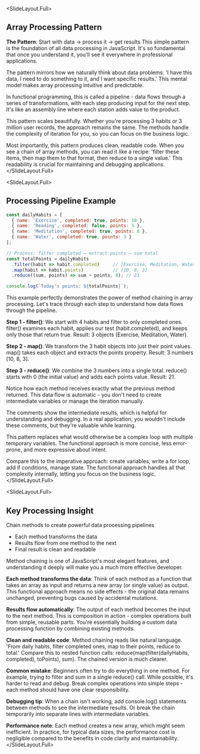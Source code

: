 
<SlideLayout.Full>
## Array Processing Pattern

**The Pattern**: Start with data → process it → get results
<Notes>
This simple pattern is the foundation of all data processing in JavaScript. It's so fundamental that once you understand it, you'll see it everywhere in professional applications.

The pattern mirrors how we naturally think about data problems: 'I have this data, I need to do something to it, and I want specific results.' This mental model makes array processing intuitive and predictable.

In functional programming, this is called a pipeline - data flows through a series of transformations, with each step producing input for the next step. It's like an assembly line where each station adds value to the product.

This pattern scales beautifully. Whether you're processing 3 habits or 3 million user records, the approach remains the same. The methods handle the complexity of iteration for you, so you can focus on the business logic.

Most importantly, this pattern produces clean, readable code. When you see a chain of array methods, you can read it like a recipe: 'filter these items, then map them to that format, then reduce to a single value.' This readability is crucial for maintaining and debugging applications.
</Notes>
</SlideLayout.Full>

<SlideLayout.Full>
## Processing Pipeline Example

```javascript
const dailyHabits = [
  { name: 'Exercise', completed: true, points: 10 },
  { name: 'Reading', completed: false, points: 5 },
  { name: 'Meditation', completed: true, points: 8 },
  { name: 'Water', completed: true, points: 3 }
];

// Process: filter completed → extract points → sum total
const totalPoints = dailyHabits
  .filter(habit => habit.completed)     // [Exercise, Meditation, Water]
  .map(habit => habit.points)           // [10, 8, 3]
  .reduce((sum, points) => sum + points, 0); // 21

console.log(`Today's points: ${totalPoints}`);
```
<Notes>
This example perfectly demonstrates the power of method chaining in array processing. Let's trace through each step to understand how data flows through the pipeline.

**Step 1 - filter()**: We start with 4 habits and filter to only completed ones. filter() examines each habit, applies our test (habit.completed), and keeps only those that return true. Result: 3 objects (Exercise, Meditation, Water).

**Step 2 - map()**: We transform the 3 habit objects into just their point values. map() takes each object and extracts the points property. Result: 3 numbers [10, 8, 3].

**Step 3 - reduce()**: We combine the 3 numbers into a single total. reduce() starts with 0 (the initial value) and adds each points value. Result: 21.

Notice how each method receives exactly what the previous method returned. This data flow is automatic - you don't need to create intermediate variables or manage the iteration manually.

The comments show the intermediate results, which is helpful for understanding and debugging. In a real application, you wouldn't include these comments, but they're valuable while learning.

This pattern replaces what would otherwise be a complex loop with multiple temporary variables. The functional approach is more concise, less error-prone, and more expressive about intent.

Compare this to the imperative approach: create variables, write a for loop, add if conditions, manage state. The functional approach handles all that complexity internally, letting you focus on the business logic.
</Notes>
</SlideLayout.Full>

<SlideLayout.Full>
## Key Processing Insight

Chain methods to create powerful data processing pipelines

- Each method transforms the data
- Results flow from one method to the next
- Final result is clean and readable
<Notes>
Method chaining is one of JavaScript's most elegant features, and understanding it deeply will make you a much more effective developer.

**Each method transforms the data**: Think of each method as a function that takes an array as input and returns a new array (or single value) as output. This functional approach means no side effects - the original data remains unchanged, preventing bugs caused by accidental mutations.

**Results flow automatically**: The output of each method becomes the input to the next method. This is composition in action - complex operations built from simple, reusable parts. You're essentially building a custom data processing function by combining existing methods.

**Clean and readable code**: Method chaining reads like natural language. 'From daily habits, filter completed ones, map to their points, reduce to total.' Compare this to nested function calls: reduce(map(filter(dailyHabits, completed), toPoints), sum). The chained version is much clearer.

**Common mistake**: Beginners often try to do everything in one method. For example, trying to filter and sum in a single reduce() call. While possible, it's harder to read and debug. Break complex operations into simple steps - each method should have one clear responsibility.

**Debugging tip**: When a chain isn't working, add console.log() statements between methods to see the intermediate results. Or break the chain temporarily into separate lines with intermediate variables.

**Performance note**: Each method creates a new array, which might seem inefficient. In practice, for typical data sizes, the performance cost is negligible compared to the benefits in code clarity and maintainability.
</Notes>
</SlideLayout.Full>